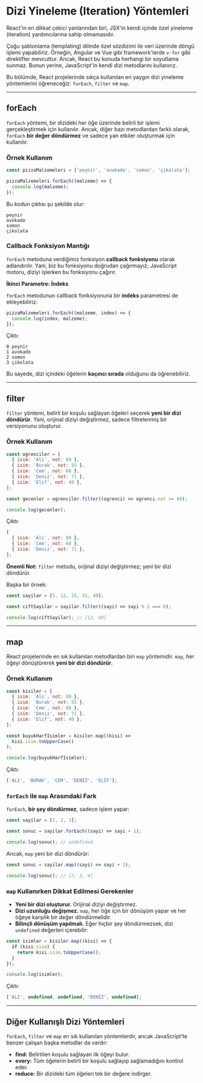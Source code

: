 # Dizi Yineleme (Iteration) Yöntemleri

React'in en dikkat çekici yanlarından biri, JSX'in kendi içinde özel yineleme (iteration) yardımcılarına sahip olmamasıdır.

Çoğu şablonlama (templating) dilinde özel sözdizimi ile veri üzerinde döngü işlemi yapabiliriz. Örneğin, Angular ve Vue gibi framework'lerde `v-for` gibi direktifler mevcuttur. Ancak, React bu konuda herhangi bir soyutlama sunmaz. Bunun yerine, JavaScript'in kendi dizi metodlarını kullanırız.

Bu bölümde, React projelerinde sıkça kullanılan en yaygın dizi yineleme yöntemlerini öğreneceğiz: `forEach`, `filter` ve `map`.

---

## forEach

`forEach` yöntemi, bir dizideki her öğe üzerinde belirli bir işlemi gerçekleştirmek için kullanılır. Ancak, diğer bazı metodlardan farklı olarak, `forEach` **bir değer döndürmez** ve sadece yan etkiler oluşturmak için kullanılır.

### Örnek Kullanım

```js
const pizzaMalzemeleri = ['peynir', 'avokado', 'somon', 'çikolata'];

pizzaMalzemeleri.forEach((malzeme) => {
  console.log(malzeme);
});
```

Bu kodun çıktısı şu şekilde olur:

```
peynir
avokado
somon
çikolata
```

### Callback Fonksiyon Mantığı

`forEach` metoduna verdiğimiz fonksiyon **callback fonksiyonu** olarak adlandırılır. Yani, biz bu fonksiyonu doğrudan çağırmayız; JavaScript motoru, diziyi işlerken bu fonksiyonu çağırır.

**İkinci Parametre: İndeks**

`forEach` metodunun callback fonksiyonuna bir **indeks** parametresi de ekleyebiliriz:

```js
pizzaMalzemeleri.forEach((malzeme, index) => {
  console.log(index, malzeme);
});
```

Çıktı:

```
0 peynir
1 avokado
2 somon
3 çikolata
```

Bu sayede, dizi içindeki öğelerin **kaçıncı sırada** olduğunu da öğrenebiliriz.

---

## filter

`filter` yöntemi, belirli bir koşulu sağlayan öğeleri seçerek **yeni bir dizi döndürür**. Yani, orijinal diziyi değiştirmez, sadece filtrelenmiş bir versiyonunu oluşturur.

### Örnek Kullanım

```js
const ogrenciler = [
  { isim: 'Ali', not: 89 },
  { isim: 'Burak', not: 55 },
  { isim: 'Cem', not: 68 },
  { isim: 'Deniz', not: 71 },
  { isim: 'Elif', not: 40 },
];

const gecenler = ogrenciler.filter((ogrenci) => ogrenci.not >= 60);

console.log(gecenler);
```

Çıktı:

```js
[
  { isim: 'Ali', not: 89 },
  { isim: 'Cem', not: 68 },
  { isim: 'Deniz', not: 71 },
];
```

**Önemli Not:** `filter` metodu, orijinal diziyi değiştirmez; yeni bir dizi döndürür.

Başka bir örnek:

```js
const sayilar = [5, 12, 15, 31, 40];

const ciftSayilar = sayilar.filter((sayi) => sayi % 2 === 0);

console.log(ciftSayilar); // [12, 40]
```

---

## map

React projelerinde en sık kullanılan metodlardan biri `map` yöntemidir. `map`, her öğeyi dönüştürerek **yeni bir dizi döndürür**.

### Örnek Kullanım

```js
const kisiler = [
  { isim: 'Ali', not: 89 },
  { isim: 'Burak', not: 55 },
  { isim: 'Cem', not: 68 },
  { isim: 'Deniz', not: 71 },
  { isim: 'Elif', not: 40 },
];

const buyukHarfIsimler = kisiler.map((kisi) =>
  kisi.isim.toUpperCase()
);

console.log(buyukHarfIsimler);
```

Çıktı:

```js
['ALI', 'BURAK', 'CEM', 'DENİZ', 'ELİF'];
```

### `forEach` ile `map` Arasındaki Fark

`forEach`, **bir şey döndürmez**, sadece işlem yapar:

```js
const sayilar = [1, 2, 3];

const sonuc = sayilar.forEach((sayi) => sayi + 1);

console.log(sonuc); // undefined
```

Ancak, `map` yeni bir dizi döndürür:

```js
const sonuc = sayilar.map((sayi) => sayi + 1);

console.log(sonuc); // [2, 3, 4]
```

### `map` Kullanırken Dikkat Edilmesi Gerekenler

- **Yeni bir dizi oluşturur.** Orijinal diziyi değiştirmez.
- **Dizi uzunluğu değişmez.** `map`, her öğe için bir dönüşüm yapar ve her öğeye karşılık bir değer döndürmelidir.
- **Bilinçli dönüşüm yapılmalı.** Eğer hiçbir şey döndürmezsek, dizi `undefined` değerleri içerebilir:

```js
const isimler = kisiler.map((kisi) => {
  if (kisi.isim) {
    return kisi.isim.toUpperCase();
  }
});

console.log(isimler);
```

Çıktı:

```js
['ALI', undefined, undefined, 'DENİZ', undefined];
```

---

## Diğer Kullanışlı Dizi Yöntemleri

`forEach`, `filter` ve `map` en sık kullanılan yöntemlerdir, ancak JavaScript’te benzer çalışan başka metodlar da vardır:

- **find:** Belirtilen koşulu sağlayan ilk öğeyi bulur.
- **every:** Tüm öğelerin belirli bir koşulu sağlayıp sağlamadığını kontrol eder.
- **reduce:** Bir dizideki tüm öğeleri tek bir değere indirger.
